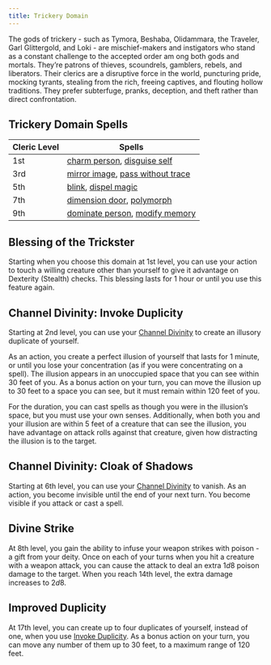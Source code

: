 ```yaml
---
title: Trickery Domain
---
```


The gods of trickery - such as Tymora, Beshaba, Olidammara, the Traveler, Garl Glittergold, and Loki - are mischief-makers and instigators who stand as a constant challenge to the accepted order am ong both gods and mortals. They’re patrons of thieves, scoundrels, gamblers, rebels, and liberators. Their clerics are a disruptive force in the world, puncturing pride, mocking tyrants, stealing from the rich, freeing captives, and flouting hollow traditions. They prefer subterfuge, pranks, deception, and theft rather than direct confrontation.

## Trickery Domain Spells

| Cleric Level | Spells                                                                                                                             |
| ------------ | ---------------------------------------------------------------------------------------------------------------------------------- |
| 1st          | [charm person](_/kompendium/dnd5/spells?name=charm+person), [disguise self](_/kompendium/dnd5/spells?name=disguise+self)           |
| 3rd          | [mirror image](_/kompendium/dnd5/spells?name=mirror+image), [pass without trace](_/kompendium/dnd5/spells?name=pass+without+trace) |
| 5th          | [blink](_/kompendium/dnd5/spells?name=blink), [dispel magic](_/kompendium/dnd5/spells?name=dispel+magic)                           |
| 7th          | [dimension door](_/kompendium/dnd5/spells?name=dimension+door), [polymorph](_/kompendium/dnd5/spells?name=polymorph)               |
| 9th          | [dominate person](_/kompendium/dnd5/spells?name=dominate+person), [modify memory](_/kompendium/dnd5/spells?name=modify+memory)     |

## Blessing of the Trickster

Starting when you choose this domain at 1st level, you can use your action to touch a willing creature other than yourself to give it advantage on Dexterity (Stealth) checks. This blessing lasts for 1 hour or until you use this feature again.

## Channel Divinity: Invoke Duplicity

Starting at 2nd level, you can use your [Channel Divinity](_/kompendium/dnd5/classes/cleric#channel-divinity) to create an illusory duplicate of yourself.

As an action, you create a perfect illusion of yourself that lasts for 1 minute, or until you lose your concentration (as if you were concentrating on a spell). The illusion appears in an unoccupied space that you can see within 30 feet of you. As a bonus action on your turn, you can move the illusion up to 30 feet to a space you can see, but it must remain within 120 feet of you.

For the duration, you can cast spells as though you were in the illusion’s space, but you must use your own senses. Additionally, when both you and your illusion are within 5 feet of a creature that can see the illusion, you have advantage on attack rolls against that creature, given how distracting the illusion is to the target.

## Channel Divinity: Cloak of Shadows

Starting at 6th level, you can use your [Channel Divinity](_/kompendium/dnd5/classes/cleric#channel-divinity) to vanish. As an action, you become invisible until the end of your next turn. You become visible if you attack or cast a spell.

## Divine Strike

At 8th level, you gain the ability to infuse your weapon strikes with poison - a gift from your deity. Once on each of your turns when you hit a creature with a weapon attack, you can cause the attack to deal an extra $1d8$ poison damage to the target. When you reach 14th level, the extra damage increases to $2d8$.

## Improved Duplicity

At 17th level, you can create up to four duplicates of yourself, instead of one, when you use [Invoke Duplicity](#channel-divinity-invoke-duplicity). As a bonus action on your turn, you can move any number of them up to 30 feet, to a maximum range of 120 feet.
